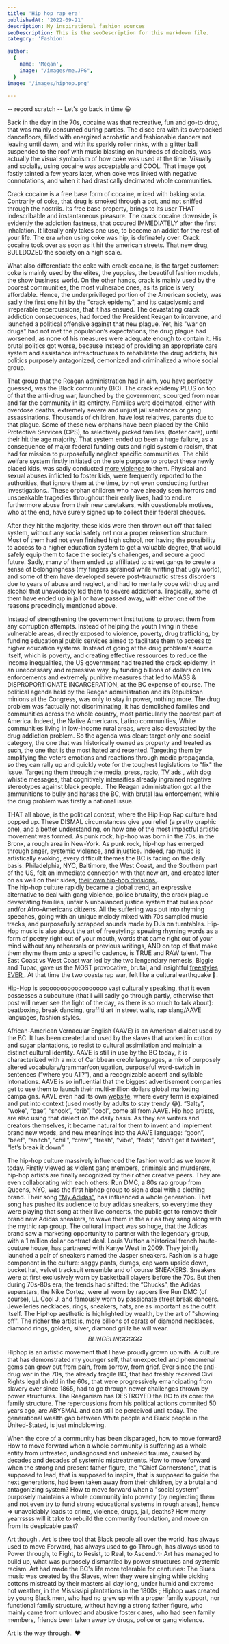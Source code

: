 ```yaml
---
title: 'Hip hop rap era'
publishedAt: '2022-09-21'
description: My inspirational fashion sources
seoDescription: This is the seoDescription for this markdown file.
category: 'Fashion'

author:
  {
    name: 'Megan',
    image: "/images/me.JPG",
  }
image: '/images/hiphop.png'
  
---
```


-- record scratch --  Let's go back in time 😀

Back in the day in the 70s, cocaine was that recreative, fun and go-to drug, that was mainly consumed during parties. The disco era with its overpacked dancefloors, filled with energized acrobatic and fashionable dancers not leaving until dawn, 
and with its sparkly roller rinks, with a glitter ball suspended to the roof with music blasting on hundreds of decibels, was actually the visual symbolism of how coke was used at the time. 
Visually and socially, using cocaine was acceptable and COOL. That image got fastly tainted a few years later, when coke was linked with negative connotations, and when it had drastically decimated whole communities.

Crack cocaine is a free base form of cocaine, mixed with baking soda. Contrarily of coke, that drug is smoked through a pot, and not sniffed through the nostrils. Its free base property, brings to its user THAT indescribable and instantaneous pleasure. 
The crack cocaine downside, is evidently the addiction fastness, that occured IMMEDIATELY after the first inhalation. It literally only takes one use, to become an addict for the rest of your life. 
The era when using coke was hip, is definately over. Crack cocaine took over as soon as it hit the american streets. That new drug, BULLDOZED the society on a high scale.

What also differentiate the coke with crack cocaine, is the target customer: coke is mainly used by the elites, the yuppies, the beautiful fashion models, the show business world. On the other hands, crack is mainly used by the poorest communities, the most vulnerabe ones, as its price is very affordable. 
Hence, the underprivileged portion of the American society, was sadly the first one hit by the "crack epidemy", and its cataclysmic and irreparable repercussions, that it has ensued. 
The devastating crack addiction consequences, had forced the President Reagan to intervene, and launched a political offensive against that new plague. Yet, his "war on drugs" had not met the population’s expectations, the drug plague had worsened, as none of his measures were adequate enough to contain it. 
His brutal politics got worse, because instead of providing an appropriate care system and assistance infrasctructures to rehabilitate the drug addicts, his politics purposely antagonized, demonized and criminalized a whole social group.

That group that the Reagan administration had in aim, you have perfectly guessed, was the Black community (BC).
The crack epidemy PLUS on top of that the anti-drug war, launched by the government, scourged from near and far the community in its entirety. Families were decimated, either with overdose deaths, extremely severe and unjust jail sentences or gang assassinations.
Thousands of children, have lost relatives, parents due to that plague. Some of these new orphans have been placed by the Child Protective Services (CPS), to selectively picked families, (foster care), until their hit the age majority.
That system ended up been a huge failure, as a consequence of major federal funding cuts and rigid systemic racism, that had for mission to purposefully neglect specific communities.
The child welfare system firstly initiated on the sole purpose to protect these newly placed kids, was sadly conducted <a href="https://imprintnews.org/child-welfare-2/nearly-half-of-children-experience-cps-investigations/57396 "> more violence </a> to them. Physical and sexual abuses inflicted to foster kids, were frequently reported to the authorities, that ignore them at the time, by not even conducting further investigations..
These orphan children who have already seen horrors and unspeakable tragedies throughout their early lives, had to endure furthermore abuse from their new caretakers, with questionable motives, who at the end, have surely signed up to collect their federal cheques. 

After they hit the majority, these kids were then thrown out off that failed system, without any social safety net nor a proper reinsertion structure. Most of them had not even finished high school, nor having the possibility to access to a higher education system to get a valuable degree, that would safely equip them to face the society's challenges, and secure a good future.
Sadly, many of them ended up affiliated to street gangs to create a sense of belongingness (my fingers sprained while writting that ugly world), and some of them have developed severe post-traumatic stress disorders due to years of abuse and neglect, and had to mentally cope with drug and alcohol that unavoidably led them to severe addictions. 
Tragically, some of them have ended up in jail or have passed away, with either one of the reasons precedingly mentioned above. 


Instead of strengthening the government institutions to protect them from any corruption attempts. Instead of helping the youth living in these vulnerable areas, directly exposed to violence, poverty, drug trafficking, by funding educational public services aimed to facilitate them to access to higher education systems.
Instead of going at the drug problem's source itself, which is poverty, and creating effective ressources to reduce the income inequalities, the US government had treated the crack epidemy, in an uneccessary and repressive way, by funding billions of dollars on law enforcements and extremely punitive measures that led to MASS & DISPROPORTIONATE INCARCERATION, at the BC expense of course.
The political agenda held by the Reagan administration and its Republican minions at the Congress, was only to stay in power, nothing more. The drug problem was factually not discriminating, it has demolished families and communities across the whole country, most particularly the poorest part of America.
Indeed, the Native Americans, Latino communities, White communities living in low-income rural areas, were also devastated by the drug addiction problem.
So the agenda was clear: target only one social category, the one that was historically owned as property and treated as such, the one that is the most hated and resented. 
Targeting them by amplifying the voters emotions and reactions through media propaganda, so they can rally up and quickly vote for the toughest legislations to "fix" the issue. Targeting them through the media, press, radio, <a href="https://www.youtube.com/watch?v=lQXgVM30mIY"> TV ads </a>, 
with dog whistle messages, that cognitively intensifies already ingrained negative stereotypes against black people. 
The Reagan administration got all the ammunitions to bully and harass the BC, with brutal law enforcement, while the drug problem was firstly a national issue.

THAT all above, is the political context, where the Hip Hop Rap culture had popped up. These DISMAL circumstances give you relief (a pretty graphic one), and a better understanding, on how one of the most impactful artistic movement was formed. As punk rock, hip-hop was born in the 70s, in the Bronx, a rough area in New-York. As punk rock, hip-hop has emerged through anger, systemic violence, and injustice. 
Indeed, rap music is artistically evoking, every difficult themes the BC is facing on the daily basis. Philadelphia, NYC, Baltimore, the West Coast, and the Southern part of the US, felt an immediate connection with that new art, and created later on as well on their sides, <a href="https://www.npr.org/2022/02/09/1079761477/snoop-dogg-now-owns-death-row-records"> their own hip-hop divisions </a>.   
The hip-hop culture rapidly became a global trend, an expressive alternative to deal with gang violence, police brutality, the crack plague devastating families, unfair & unbalanced justice system that bullies poor and/or Afro-Americans citizens. All the suffering was put into rhyming speeches, going with an unique melody mixed with 70s sampled music tracks, and purposefully scrapped sounds made by DJs on turntables.
Hip-Hop music is also about the art of freestyling: spewing rhyming words as a form of poetry right out of your mouth, words that came right out of your mind without any rehearsals or previous writings, AND on top of that make them rhyme them onto a specific cadence, is TRUE and RAW talent. 
The East Coast vs West Coast war led by the two lengendary nemesis, Biggie and Tupac, gave us the MOST provocative, brutal, and insightful <a href="https://www.youtube.com/watch?v=41qC3w3UUkU"> freestyles EVER </a>. 
At that time the two coasts rap war, felt like a cultural earthquake 🤯. 

Hip-Hop is soooooooooooooooooo vast culturally speaking, that it even possesses a subculture (that I will sadly go through partly, otherwise that post will never see the light of the day, as there is so much to talk about): beatboxing, break dancing, graffiti art in street walls, rap slang/AAVE languages, fashion styles. 

African-American Vernacular English (AAVE) is an American dialect used by the BC. It has been created and used by the slaves that worked in cotton and sugar plantations, to resist to cultural assimilation and maintain a distinct cultural identity. AAVE is still in use by the BC today, it is characterized with a mix of Caribbean creole languages, 
a mix of purposely altered vocabulary/grammar/conjugation, purposeful word-switch in sentences (“where you AT?”), and a recognizable accent and syllable intonations. 
AAVE is so influential that the biggest advertisement companies get to use them to launch their multi-million dollars global marketing campaigns. AAVE even had its own <a href="https://www.urbandictionary.com/define.php?term=urbandictionary"> website</a>, where every term is explained and put into context (used mostly by adults to stay trendy 😂). 
“Salty”, “woke”, “bae”, “shook”, “crib”, "cool”, come all from AAVE. Hip hop artists, are also using that dialect on the daily basis. As they are writers and creators themselves, it became natural for them to invent and implement brand new words, and new meanings into the AAVE language: “goon”, “beef”, “snitch”, “chill”, “crew”, “fresh”, “vibe”, “feds”, “don’t get it twisted”, “let’s break it down”.

The hip-hop culture massively influenced the fashion world as we know it today. Firstly viewed as violent gang members, criminals and murderers, hip-hop artists are finally recognized by their other creative peers. 
They are even collaborating with each others: Run DMC, a 80s rap group from Queens, NYC, was the first hiphop group to sign a deal with a clothing brand. Their song <a href="https://www.youtube.com/watch?v=JNua1lFDuDI"> "My Adidas"</a>, has influenced a whole generation. That song has pushed its audience to buy adidas sneakers, so everytime they were playing that song at their live concerts, the public got to remove their brand new Adidas sneakers, 
to wave them in the air as they sang along with the mythic rap group. 
The cultural impact was so huge, that the Adidas brand saw a marketing opportunity to partner with the legendary group, with a 1 million dollar contract deal. 
Louis Vuitton a historical french haute-couture house, has partnered with Kanye West in 2009. They jointly launched a pair of sneakers named the Jasper sneakers.
Fashion is a huge component in the culture: saggy pants, durags, cap worn upside down, bucket hat, velvet tracksuit ensemble and of course SNEAKERS. 
Sneakers were at first exclusively worn by basketball players before the 70s. But then during 70s-80s era, the trends had shifted: the “Chucks”, the Adidas superstars, the Nike Cortez, were all worn by rappers like Run DMC (of course), LL Cool J, and famously worn by passionate street break dancers. 
Jewelleries necklaces, rings, sneakers, hats, are as important as the outfit itself. The Hiphop aesthetic is highlighted by wealth, by the art of "showing off". The richer the artist is, more billions of carats of diamond necklaces, diamond rings, golden, silver, diamond grillz he will wear. 
$$BLING BLINGGGGG$$

Hiphop is an artistic movement that I have proudly grown up with. A culture that has demonstrated my younger self, that unexpected and phenomenal gems can grow out from pain, from sorrow, from grief.
Ever since the anti-drug war in the 70s, the already fragile BC, that had freshly received Civil Rights legal shield in the 60s, that were progressively emancipating from slavery ever since 1865, had to go through newer challenges
thrown by power structures. The Reaganism has DESTROYED the BC to its core: the family structure. The repercussions from his political actions commited 50 years ago, are ABYSMAL and can still be perceived until today. The generational wealth gap between White people and Black people in the United-Stated, is just mindblowing.

When the core of a community has been disparaged, how to move forward? How to move forward when a whole community is suffering as a whole entity from untreated, undiagnosed and unhealed trauma, caused by decades and decades of systemic mistreatments. How to move forward when the strong and present father figure, the "Chief Cornerstone", 
that is supposed to lead, that is supposed to inspirs, that is supposed to guide the next generations, had been taken away from their children, by a brutal and antagonizing system?
How to move forward when a "social system" purposely maintains a whole community into poverty (by neglecting them and not even try to fund strong educational systems in rough areas), hence => unavoidably leads to crime, violence, drugs, jail, deaths? 
How many yearrssss will it take to rebuild the community foundation, and move on from its despicable past? 

Art though.. Art is thee tool that Black people all over the world, has always used to move Forward, has always used to go Through, has always used to Power through, to Fight, to Resist, to Real, to Ascend.✨
Art has managed to build up, what was purposely dismantled by power structures and systemic racism. Art had made the BC's life more tolerable for centuries: The Blues music was created by the Slaves, when they were singing while picking cottons mistreatd by their masters all day long, under humid and extreme hot weather, in the Mississipi plantations in the 1800s ; Hiphop was created by young Black men, who had no grew up with a proper family support, nor functional family structure, without having a strong father figure, 
who mainly came from unloved and abusive foster cares, who had seen family members, friends been taken away by drugs, police or gang violence. 

Art is the way through.. ❤️
 
